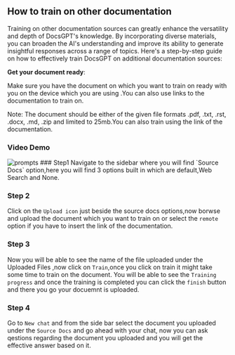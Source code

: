 

## How to train on other documentation

Training on other documentation sources can greatly enhance the versatility and depth of DocsGPT's knowledge. By incorporating diverse materials, you can broaden the AI's understanding and improve its ability to generate insightful responses across a range of topics. Here's a step-by-step guide on how to effectively train DocsGPT on additional documentation sources:

**Get your document ready**:

Make sure you have the document on which you want to train on  ready with you on the device which you are using .You can also use links to the documentation to train on.

<Callout type="warning" emoji="⚠️">
 Note: The document should be either of the given file formats .pdf, .txt, .rst, .docx, .md, .zip and  limited to 25mb.You can also train using the link of the documentation.

</Callout>

### Video Demo

<Image src="/docs.gif" alt="prompts" width={800} height={500} />



<Steps>
### Step1
Navigate to the sidebar where you will find `Source Docs` option,here you will find 3 options built in which are default,Web Search and None.


### Step 2
Click on the `Upload icon` just beside the source docs options,now borwse and upload the document which you want to train on or select the `remote` option if you have to insert the link of the documentation.


### Step 3
Now you will be able to see the name of the file uploaded under the Uploaded Files ,now click on `Train`,once you click on train it might take some time to train on the document. You will be able to see the `Training progress` and once the training is completed you can click the `finish` button and there you go your docuemnt is uploaded.


### Step 4
Go to `New chat`  and from the side bar select the document  you uploaded  under the `Source Docs` and go ahead with your chat, now you can ask qestions regarding the document you uploaded and you will get the effective answer based on it.

</Steps>



